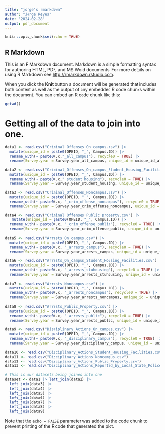 ```yaml
---
title: "jorge's rmarkdown"
author: "Jorge Reyes"
date: '2024-02-28'
output: pdf_document
---
```


```r
knitr::opts_chunk$set(echo = TRUE)
```

## R Markdown

This is an R Markdown document. Markdown is a simple formatting syntax for authoring HTML, PDF, and MS Word documents. For more details on using R Markdown see <http://rmarkdown.rstudio.com>.

When you click the **Knit** button a document will be generated that includes both content as well as the output of any embedded R code chunks within the document. You can embed an R code chunk like this:

```r
getwd()
```


# Getting all of the data to join into one. 

```r
data1 <- read.csv("Criminal_Offenses_On_campus.csv") |> 
  mutate(unique_id = paste0(OPEID, "_", Campus.ID)) |>
  rename_with(~ paste0(.x,"_all_campus"), recycle0 = TRUE) |>
  rename(Survey.year = Survey.year_all_campus, unique_id = unique_id_all_campus)

data2 <- read.csv("Criminal_Offenses_On_campus_Student_Housing_Facilities.csv") |> 
  mutate(unique_id = paste0(OPEID, "_", Campus.ID)) |> 
  rename_with(~ paste0(.x,"_student_housing"), recycle0 = TRUE) |>
  rename(Survey.year = Survey.year_student_housing, unique_id = unique_id_student_housing)

data3 <- read.csv("Criminal_Offenses_Noncampus.csv") |>
  mutate(unique_id = paste0(OPEID, "_", Campus.ID)) |>
  rename_with(~ paste0(.x, "_crim_offense_noncampus"), recycle0 = TRUE) |>
  rename(Survey.year = Survey.year_crim_offense_noncampus, unique_id = unique_id_crim_offense_noncampus)

data4 <- read.csv("Criminal_Offenses_Public_property.csv") |>
   mutate(unique_id = paste0(OPEID, "_", Campus.ID)) |>
  rename_with(~ paste0(.x, "_crim_offense_public"), recycle0 = TRUE) |>
  rename(Survey.year = Survey.year_crim_offense_public, unique_id = unique_id_crim_offense_public)
  
data5 <- read.csv("Arrests_On_campus.csv") |>
  mutate(unique_id = paste0(OPEID, "_", Campus.ID)) |>
  rename_with(~ paste0(.x, "_arrests_campus"), recycle0 = TRUE) |>
  rename(Survey.year = Survey.year_arrests_campus, unique_id = unique_id_arrests_campus)

data6 <- read.csv("Arrests_On_campus_Student_Housing_Facilities.csv") |>
  mutate(unique_id = paste0(OPEID, "_", Campus.ID)) |>
  rename_with(~ paste0(.x, "_arrests_stuhousing"), recycle0 = TRUE) |>
  rename(Survey.year = Survey.year_arrests_stuhousing, unique_id = unique_id_arrests_stuhousing)
  
data7 <- read.csv("Arrests_Noncampus.csv") |>
  mutate(unique_id = paste0(OPEID, "_", Campus.ID)) |>
  rename_with(~ paste0(.x, "_arrests_noncampus"), recycle0 = TRUE) |>
  rename(Survey.year = Survey.year_arrests_noncampus, unique_id = unique_id_arrests_noncampus)
  
data8 <- read.csv("Arrests_Public_Property.csv") |>
  mutate(unique_id = paste0(OPEID, "_", Campus.ID)) |>
  rename_with(~ paste0(.x, "_arrests_public"), recycle0 = TRUE) |>
  rename(Survey.year = Survey.year_arrests_public, unique_id = unique_id_arrests_public)
  
data9 <- read.csv("Disciplinary_Actions_On_campus.csv") |>
  mutate(unique_id = paste0(OPEID, "_", Campus.ID)) |>
  rename_with(~ paste0(.x, "_disciplinary_campus"), recycle0 = TRUE) |>
  rename(Survey.year = Survey.year_disciplinary_campus, unique_id = unique_id_disciplinary_campus)

data10 <- read.csv("Disciplinary_Actions_Student_Housing_Facilities.csv")
data11 <- read.csv("Disciplinary_Actions_Noncampus.csv")
data12 <- read.csv("Disciplinary_Actions_Public_Property.csv")
data13 <- read.csv("Disciplinary_Actions_Reported_by_Local_State_Police.csv") 

# This is our datasets being joined into one
dataset <- data1 |> left_join(data2) |>
  left_join(data3) |>
  left_join(data4) |>
  left_join(data5) |>
  left_join(data6) |>
  left_join(data7) |>
  left_join(data8) |>
  left_join(data9)
```



Note that the `echo = FALSE` parameter was added to the code chunk to prevent printing of the R code that generated the plot.
